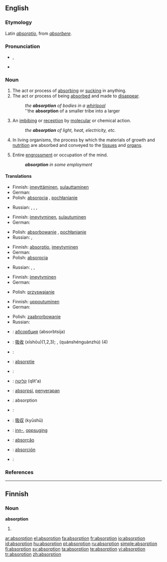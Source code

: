 ==English==

===Etymology===
Latin ''[[absorptio]]'', from ''[[absorbere]]''.

===Pronunciation===
* {{IPA|/əbˈzɔ:p.ʃən/}}, {{SAMPA|/@b"zO:p.S@n/}}
* {{audio|en-us-absorption.ogg|Audio (US)}}

===Noun===
{{en-noun}}

# The act or process of [[absorbing]] or [[sucking]] in anything.
# The act or process of being [[absorbed]] and made to [[disappear]].
#: ''the '''absorption''' of bodies in a [[whirlpool]]''
#: ''the '''absorption''' of a smaller tribe into a larger
# {{context|chemistry|physics}} An [[imbibing]] or [[reception]] by [[molecular]] or chemical action.
#: ''the '''absorption''' of light, heat, electricity, etc.''
# {{physiology}} In living organisms, the process by which the materials of growth and [[nutrition]] are absorbed and conveyed to the [[tissue]]s and [[organ]]s.
# Entire [[engrossment]] or occupation of the mind.
#: '''''absorption''' in some employment''

====Translations====
{{trans-top|act or process of absorbing or sucking in anything}}
* Finnish: [[imeyttäminen]], [[sulauttaminen]]
* German: {{t+|de|Absorption|f}}
* Polish: [[absorpcja]] {{f}}, [[pochłanianie]] {{n}}
{{trans-mid}}
* Russian: {{t|ru|всасывание|n|sc=Cyrl|tr=vsásyvanije}}, {{t|ru|впитывание|n|sc=Cyrl|tr=vpítyvanije}}, {{t|ru|поглощение|n|sc=Cyrl|tr=pogloš'énije}}, {{t|ru|абсорбция|f|sc=Cyrl|tr=absórbcija}}
{{trans-bottom}}

{{trans-top|act or process of being absorbed and made to disappear}}
* Finnish: [[imeytyminen]], [[sulautuminen]]
* German: {{t+|de|Absorption|f}}
{{trans-mid}}
* Polish: [[absorbowanie]] {{n}}, [[pochłanianie]] {{n}}
* Russian: {{t|ru|поглощение|n|sc=Cyrl|tr=pogloš'énije}},
{{trans-bottom}}

{{trans-top|chemistry, physics: imbibing or reception by molecular or chemical action}}
* Finnish: [[absorptio]], [[imeytyminen]]
* German: {{t+|de|Absorption|f}}
* Polish: [[absorpcja]] {{f}}
{{trans-mid}}
* Russian: {{t|ru|впитывание|n|sc=Cyrl|tr=vpítyvanije}}, {{t|ru|поглощение|n|sc=Cyrl|tr=pogloš'énije}}, {{t|ru|абсорбция|f|sc=Cyrl|tr=absórbcija}}
{{trans-bottom}}

{{trans-top|physiology: process by which the materials of growth and nutrition are absorbed}}
* Finnish: [[imeytyminen]]
* German: {{t+|de|Absorption|f}}
{{trans-mid}}
* Polish: [[przyswajanie]] {{n}}
{{trans-bottom}}

{{trans-top|entire occupation of the mind}}
* Finnish: [[uppoutuminen]]
* German: {{t+|de|vertieft}}
{{trans-mid}}
* Polish: [[zaabrorbowanie]] {{n}}
* Russian: {{t|ru|поглощённость|f|sc=Cyrl|tr=pogloš'ónnost'}}
{{trans-bottom}}

{{checktrans-top}}
* {{ttbc|Bulgarian}}: [[абсорбция]] (absorbtsija) {{f}}
* {{ttbc|Chinese}}: [[吸收]] (xīshōu)(1,2,3); {{t|cmn|全神貫注|sc=Hani|xs=Mandarin}}, {{t|cmn|全神贯注|sc=Hani|xs=Mandarin}} (quánshénguànzhù) (4)
* {{ttbc|Croatian}}: {{t-|hr|apsorpcija|f}}
* {{ttbc|Dutch}}: [[absorptie]] {{f}}
* {{ttbc|French}}: {{t+|fr|absorption|f}}
* {{ttbc|Hebrew}}: [[קליטה]] (qlit'a)
* {{ttbc|Indonesian}}: [[absorpsi]], [[serap|penyerapan]]
* {{ttbc|Interlingua}}: absorption
* {{ttbc|Italian}}: {{t+|it|assorbimento|m}}
{{checktrans-mid}}
* {{ttbc|Japanese}}: [[吸収]] (kyūshū)
* {{ttbc|Norwegian}}: [[inn-]], [[oppsuging]]
* {{ttbc|Portuguese}}: [[absorção]] {{f}}
* {{ttbc|Spanish}}: [[absorción]] {{f}}
* {{ttbc|Swedish}}: {{t+|sv|absorption|c}}
{{checktrans-bottom}}

===References===
{{R:Century 1911}}
{{R:Webster 1913}}

----

==Finnish==

===Noun===
'''absorption'''

# {{fi-form of|type=noun|case=genitive|pl=singular|[[absorptio]]}}

[[ar:absorption]]
[[el:absorption]]
[[fa:absorption]]
[[fr:absorption]]
[[io:absorption]]
[[id:absorption]]
[[hu:absorption]]
[[pt:absorption]]
[[ru:absorption]]
[[simple:absorption]]
[[fi:absorption]]
[[sv:absorption]]
[[ta:absorption]]
[[te:absorption]]
[[vi:absorption]]
[[tr:absorption]]
[[zh:absorption]]